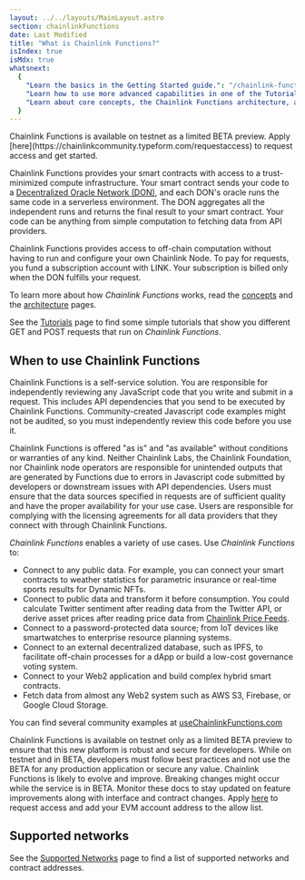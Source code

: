 ```yaml
---
layout: ../../layouts/MainLayout.astro
section: chainlinkFunctions
date: Last Modified
title: "What is Chainlink Functions?"
isIndex: true
isMdx: true
whatsnext:
  {
    "Learn the basics in the Getting Started guide.": "/chainlink-functions/getting-started",
    "Learn how to use more advanced capabilities in one of the Tutorials.": "/chainlink-functions/tutorials/",
    "Learn about core concepts, the Chainlink Functions architecture, and billing.": "/chainlink-functions/resources/",
  }
---
```



<Aside type="note" title="Get Started">
  Chainlink Functions is available on testnet as a limited BETA preview. Apply
  [here](https://chainlinkcommunity.typeform.com/requestaccess) to request access and get started.
</Aside>

Chainlink Functions provides your smart contracts with access to a trust-minimized compute infrastructure. Your smart contract sends your code to a [Decentralized Oracle Network (DON)](/chainlink-functions/resources/concepts), and each DON's oracle runs the same code in a serverless environment. The DON aggregates all the independent runs and returns the final result to your smart contract.
Your code can be anything from simple computation to fetching data from API providers.

Chainlink Functions provides access to off-chain computation without having to run and configure your own Chainlink Node. To pay for requests, you fund a subscription account with LINK. Your subscription is billed only when the DON fulfills your request.

To learn more about how _Chainlink Functions_ works, read the [concepts](/chainlink-functions/resources/concepts) and the [architecture](/chainlink-functions/resources/architecture) pages.

See the [Tutorials](/chainlink-functions/tutorials) page to find some simple tutorials that show you different GET and POST requests that run on _Chainlink Functions_.

## When to use Chainlink Functions

<Aside type="note">
Chainlink Functions is a self-service solution. You are responsible for independently reviewing any JavaScript code that you write and submit in a request. This includes API dependencies that you send to be executed by Chainlink Functions. Community-created Javascript code examples might not be audited, so you must independently review this code before you use it.

Chainlink Functions is offered "as is" and "as available" without conditions or warranties of any kind. Neither Chainlink Labs, the Chainlink Foundation, nor Chainlink node operators are responsible for unintended outputs that are generated by Functions due to errors in Javascript code submitted by developers or downstream issues with API dependencies. Users must ensure that the data sources specified in requests are of sufficient quality and have the proper availability for your use case. Users are responsible for complying with the licensing agreements for all data providers that they connect with through Chainlink Functions.

</Aside>

_Chainlink Functions_ enables a variety of use cases. Use _Chainlink Functions_ to:

- Connect to any public data. For example, you can connect your smart contracts to weather statistics for parametric insurance or real-time sports results for Dynamic NFTs.
- Connect to public data and transform it before consumption. You could calculate Twitter sentiment after reading data from the Twitter API, or derive asset prices after reading price data from [Chainlink Price Feeds](/data-feeds/price-feeds).
- Connect to a password-protected data source; from IoT devices like smartwatches to enterprise resource planning systems.
- Connect to an external decentralized database, such as IPFS, to facilitate off-chain processes for a dApp or build a low-cost governance voting system.
- Connect to your Web2 application and build complex hybrid smart contracts.
- Fetch data from almost any Web2 system such as AWS S3, Firebase, or Google Cloud Storage.

You can find several community examples at [useChainlinkFunctions.com](https://www.usechainlinkfunctions.com/)

<Aside type="note" title="Testnet BETA Preview">

Chainlink Functions is available on testnet only as a limited BETA preview to ensure that this new platform is robust and secure for developers. While on testnet and in BETA, developers must follow best practices and not use the BETA for any production application or secure any value. Chainlink Functions is likely to evolve and improve. Breaking changes might occur while the service is in BETA. Monitor these docs to stay updated on feature improvements along with interface and contract changes. Apply [here](https://chainlinkcommunity.typeform.com/requestaccess) to request access and add your EVM account address to the allow list.

</Aside>

## Supported networks

See the [Supported Networks](/chainlink-functions/supported-networks) page to find a list of supported networks and contract addresses.
